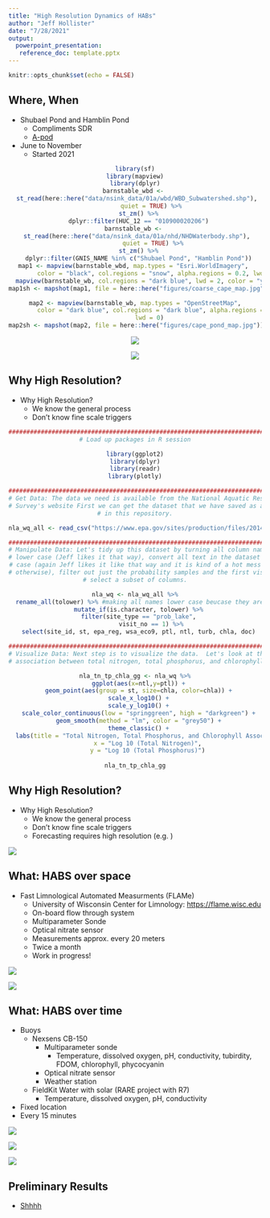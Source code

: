 ```yaml
---
title: "High Resolution Dynamics of HABs"
author: "Jeff Hollister"
date: "7/28/2021"
output:
  powerpoint_presentation:
   reference_doc: template.pptx
---
```


```r
knitr::opts_chunk$set(echo = FALSE)
```

<style>
.forceBreak { -webkit-column-break-after: always; break-after: column; }
</style>


## Where, When

- Shubael Pond and Hamblin Pond
  - Compliments SDR
  - [A-pod](https://ppodtech.com/)
- June to November
  - Started 2021

<center> 
  
```r
library(sf)
library(mapview)
library(dplyr)
barnstable_wbd <- 
  st_read(here::here("data/nsink_data/01a/wbd/WBD_Subwatershed.shp"), 
          quiet = TRUE) %>% 
  st_zm() %>%
  dplyr::filter(HUC_12 == "010900020206")
barnstable_wb <- 
  st_read(here::here("data/nsink_data/01a/nhd/NHDWaterbody.shp"), 
          quiet = TRUE) %>%
  st_zm() %>%
  dplyr::filter(GNIS_NAME %in% c("Shubael Pond", "Hamblin Pond"))
map1 <- mapview(barnstable_wbd, map.types = "Esri.WorldImagery", 
        color = "black", col.regions = "snow", alpha.regions = 0.2, lwd = 2) + 
  mapview(barnstable_wb, col.regions = "dark blue", lwd = 2, color = "yellow")
map1sh <- mapshot(map1, file = here::here("figures/coarse_cape_map.jpg"))

map2 <- mapview(barnstable_wb, map.types = "OpenStreetMap",
        color = "dark blue", col.regions = "dark blue", alpha.regions = 0.25, 
        lwd = 0)
map2sh <- mapshot(map2, file = here::here("figures/cape_pond_map.jpg"))
```

![](../figures/coarse_cape_map.jpg)

![](../figures/cape_pond_map.jpg)

</center>

## Why High Resolution?

- Why High Resolution?
  - We know the general process
  - Don't know fine scale triggers

<center>

```r
################################################################################
# Load up packages in R session

library(ggplot2)
library(dplyr)
library(readr)
library(plotly)

################################################################################
# Get Data: The data we need is available from the National Aquatic Resource
# Survey's website First we can get the dataset that we have saved as a `.csv`
# in this repository.

nla_wq_all <- read_csv("https://www.epa.gov/sites/production/files/2014-10/nla2007_chemical_conditionestimates_20091123.csv")

################################################################################
# Manipulate Data: Let's tidy up this dataset by turning all column names to
# lower case (Jeff likes it that way), convert all text in the dataset to lower
# case (again Jeff likes it like that way and it is kind of a hot mess
# otherwise), filter out just the probability samples and the first visits, and
# select a subset of columns.

nla_wq <- nla_wq_all %>%
  rename_all(tolower) %>% #making all names lower case beucase they are a mess!
  mutate_if(is.character, tolower) %>%
  filter(site_type == "prob_lake",
         visit_no == 1) %>%
  select(site_id, st, epa_reg, wsa_eco9, ptl, ntl, turb, chla, doc)

################################################################################
# Visualize Data: Next step is to visualize the data.  Let's look at the
# association between total nitrogen, total phosphorus, and chlorophyll *a*.

nla_tn_tp_chla_gg <- nla_wq %>%
  ggplot(aes(x=ntl,y=ptl)) +
  geom_point(aes(group = st, size=chla, color=chla)) +
  scale_x_log10() +
  scale_y_log10() +
  scale_color_continuous(low = "springgreen", high = "darkgreen") +
  geom_smooth(method = "lm", color = "grey50") +
  theme_classic() +
  labs(title = "Total Nitrogen, Total Phosphorus, and Chlorophyll Associations",
       x = "Log 10 (Total Nitrogen)",
       y = "Log 10 (Total Phosphorus)")
  
nla_tn_tp_chla_gg
```
</center>

## Why High Resolution?

- Why High Resolution?
  - We know the general process
  - Don't know fine scale triggers
  - Forecasting requires high resolution (e.g. )
<center>

![](../figures/rhody_ponds_timescale.jpg)
</center>

## What: HABS over space {.columns-2 .smaller}

- Fast Limnological Automated Measurments (FLAMe)
  - University of Wisconsin Center for Limnology: <https://flame.wisc.edu>
  - On-board flow through system
  - Multiparameter Sonde
  - Optical nitrate sensor
  - Measurements approx. every 20 meters
  - Twice a month
  - Work in progress!

<p class="forceBreak"></p>

![](../pictures/flame_pics/flame_build_1.jpg)

![](../pictures/flame_pics/uw_flame_mendota_example.png)

## What: HABS over time

- Buoys
  - Nexsens CB-150 
    - Multiparameter sonde 
      - Temperature, dissolved oxygen, pH, conductivity, tubirdity, FDOM, chlorophyll, phycocyanin
    - Optical nitrate sensor
    - Weather station
  - FieldKit Water with solar (RARE project with R7)
    - Temperature, dissolved oxygen, pH, conductivity
- Fixed location
- Every 15 minutes

![](../pictures/buoy_pics/happy_field_crew.jpg)

![](../pictures/buoy_pics/hamblin_buoy.jpg)

![](../pictures/cheap_pics/FK-Water-Solar_4-Probe-Cables-Solar.jpg)

## Preliminary Results

- [Shhhh](https://jhollist.github.io/cc_buoys)

